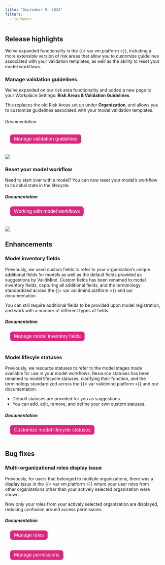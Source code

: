 ```yaml
---
title: "September 9, 2024"
filters:
  - tachyons
---
```


## Release highlights

We've expanded functionality in the {{< var vm.platform >}}, including a more extensible version of risk areas that allow you to customize guidelines associated with your validation templates, as well as the ability to reset your model workflows.


<!---
PR #906: Added new page to manage Risk Areas and guidelines
URL: https://github.com/validmind/frontend/pull/906
Labels: enhancement
--->

### Manage validation guidelines

:::: {.flex .flex-wrap .justify-around}

::: {.w-50-ns}
We've expanded on our risk area functionality and added a new page to your Workplace Settings: **Risk Areas & Validation Guidelines**.

This replaces the old Risk Areas set up under **Organization**, and allows you to customize guidelines associated with your model validation templates.

###### Documentation

<form method="get" action="/guide/model-validation/manage-validation-guidelines.html" target="_blank">
   <button type="submit" style="color: white; background-color: #de257e; border-radius: 8px; border: none; font-size: 16px; padding: 6.25px 12.5px; margin-left: 16px; margin-bottom: 20px;">Manage validation guidelines</button>
</form>

:::

::: {.w-50-ns}

![](settings-validation-guidelines.png){fig-alt="A screenshot showing the Risk Areas & Validation Guidelines in Workspace Settings"}

:::

::::


<!---
PR #921: Added "Reset Workflow" on the model inventory page
URL: https://github.com/validmind/frontend/pull/921
Labels: enhancement
--->

### Reset your model workflow
:::: {.flex .flex-wrap .justify-around}

::: {.w-70-ns}

Need to start over with a model? You can now reset your model's workflow to its initial state in the lifecycle.

##### Documentation

<form method="get" action="/guide/model-workflows/working-with-model-workflows.html#reset-your-model-workflow" target="_blank">
   <button type="submit" style="color: white; background-color: #de257e; border-radius: 8px; border: none; font-size: 16px; padding: 6.25px 12.5px; margin-left: 16px; margin-bottom: 20px;">Working with model workflows</button>
</form>

:::

::: {.w-30-ns}

![](reset-model-workflow.png){fig-alt="A screenshot showing the option to reset your model workflow"}


:::

::::

## Enhancements

### Model inventory fields

Previously, we used custom fields to refer to your organization's unique additional fields for models as well as the default fields provided as suggestions by ValidMind. Custom fields has been renamed to model inventory fields, capturing all additional fields, and the terminology standardized across the {{< var validmind.platform >}} and our documentation.

:::: {.flex .flex-wrap .justify-around}

::: {.w-70-ns}
You can still require additional fields to be provided upon model registration, and work with a number of different types of fields.

:::

::: {.w-30-ns}

##### Documentation

<form method="get" action="/guide/model-inventory/manage-model-inventory-fields.html" target="_blank">
   <button type="submit" style="color: white; background-color: #de257e; border-radius: 8px; border: none; font-size: 16px; padding: 6.25px 12.5px; margin-left: 16px; margin-bottom: 20px;">Manage model inventory fields</button>
</form>

:::

::::



<!---
PR #929: Renamed Statuses to Model Lifecycle Statuses
URL: https://github.com/validmind/frontend/pull/929
Labels: enhancement
--->
### Model lifecyle statuses

Previously, we resource statuses to refer to the model stages made available for use in your model workflows. Resource statuses has been renamed to model lifecycle statuses, clarifying their function, and the terminology standardized across the {{< var validmind.platform >}} and our documentation.

:::: {.flex .flex-wrap .justify-around}

::: {.w-70-ns}
- Default statuses are provided for you as suggestions. 
- You can add, edit, remove, and define your own custom statuses.

:::

::: {.w-30-ns}

##### Documentation

<form method="get" action="/guide/model-workflows/customize-model-lifecycle-statuses.html" target="_blank">
   <button type="submit" style="color: white; background-color: #de257e; border-radius: 8px; border: none; font-size: 16px; padding: 6.25px 12.5px; margin-left: 16px; margin-bottom: 20px;">Customize model lifecycle statuses</button>
</form>

:::

::::


## Bug fixes

<!---
PR #910: fix template editor showing multiorg roles
URL: https://github.com/validmind/frontend/pull/910
Labels: bug
--->

### Multi-organizational roles display issue 

:::: {.flex .flex-wrap .justify-around}

::: {.w-75-ns}
Previously, for users that belonged to multiple organizations, there was a display issue in the {{< var vm.platform >}} where your user roles from other organizations other than your actively selected organization were shown. 

Now only your roles from your actively selected organization are displayed, reducing confusion around access permissions.

:::

::: {.w-25-ns}
##### Documentation

<form method="get" action="/guide/configuration/manage-roles.html" target="_blank">
   <button type="submit" style="color: white; background-color: #de257e; border-radius: 8px; border: none; font-size: 16px; padding: 6.25px 12.5px; margin-left: 16px; margin-bottom: 20px;">Manage roles</button>
</form>

<form method="get" action="/guide/configuration/manage-permissions.html" target="_blank">
   <button type="submit" style="color: white; background-color: #de257e; border-radius: 8px; border: none; font-size: 16px; padding: 6.25px 12.5px; margin-left: 16px; margin-bottom: 20px;">Manage permissions</button>
</form>

:::

::::


